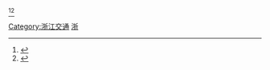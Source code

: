 {{Catnav|頁面分類|各種主題的頁面分類|按國家分類|各國交通|中国交通|中国铁路|中国各省铁路}}
{{Catnav|頁面分類|各種主題的頁面分類|依中国各省来作的分类|中國各省交通|浙江交通}}
<ref>{{Cite book|title=杭州市交通志|last=|first=|publisher=[[中华书局|中华书局]]|year=2003-12|isbn=7-101-04165-5|location=|pages=321|url=http://lcd.ccnu.edu.cn/#/DiFangZhiNeiRong1?id=26155&isroll=2&vid=140253|chapter=第二篇 铁路运输|accessdate=2019-04-20|format=pdf}}</ref><ref>{{Cite book|title=杭州铁路分局志|last=|first=|publisher=中国铁道出版社|year=2005-12|isbn=7-113-06315-2|location=|pages=|format=PDF|url=http://lcd.ccnu.edu.cn/#/DiFangZhiNeiRong1?id=25738&isroll=2&vid=139834|accessdate=2019-05-09}}</ref>
[[Category:浙江交通|Category:浙江交通]]
[[Category:中国各省铁路|浙]]